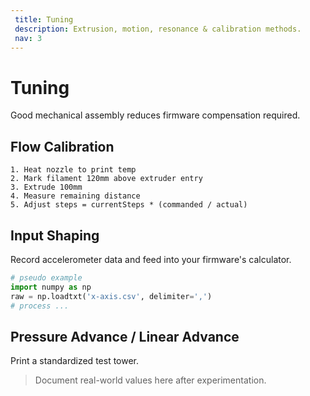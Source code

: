 ```yaml
---
 title: Tuning
 description: Extrusion, motion, resonance & calibration methods.
 nav: 3
---
```


# Tuning

Good mechanical assembly reduces firmware compensation required.

## Flow Calibration

```text
1. Heat nozzle to print temp
2. Mark filament 120mm above extruder entry
3. Extrude 100mm
4. Measure remaining distance
5. Adjust steps = currentSteps * (commanded / actual)
```

## Input Shaping

Record accelerometer data and feed into your firmware's calculator.

```python
# pseudo example
import numpy as np
raw = np.loadtxt('x-axis.csv', delimiter=',')
# process ...
```

## Pressure Advance / Linear Advance

Print a standardized test tower.

> Document real-world values here after experimentation.
